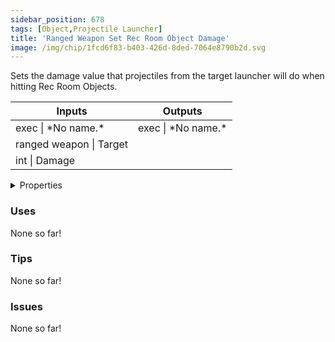 ```yaml
---
sidebar_position: 678
tags: [Object,Projectile Launcher]
title: 'Ranged Weapon Set Rec Room Object Damage'
image: /img/chip/1fcd6f83-b403-426d-8ded-7064e8790b2d.svg
---
```


Sets the damage value that projectiles from the target launcher will do when hitting Rec Room Objects.



<IChip uuid="1fcd6f83-b403-426d-8ded-7064e8790b2d"/>

<table><thead><tr><th>Inputs</th><th>Outputs</th></tr></thead><tbody><tr><td>exec | *No name.*</td><td>exec | *No name.*</td></tr><tr><td>ranged weapon | Target</td><td /></tr><tr><td>int | Damage</td><td /></tr></tbody></table>

<details>
  <summary>Properties</summary>
  <div>
    <div>
    <table>
      <tbody>
        <tr>
          <td>Is beta required?</td>
          <td>No</td>
        </tr>
        <tr>
          <td>Is chip a trolling risk?</td>
          <td>No</td>
        </tr>
        <tr>
          <td>Is chip a role assignment risk?</td>
          <td>No</td>
        </tr>
        <tr>
          <td>Chip UUID</td>
          <td>1fcd6f83-b403-426d-8ded-7064e8790b2d</td>
        </tr>
        <tr>
          <td>Room availability</td>
          <td>Available everywhere</td>
        </tr>
      </tbody>
    </table>
    </div>
  </div>
</details>

### Uses

None so far!

### Tips

None so far!

### Issues

None so far!